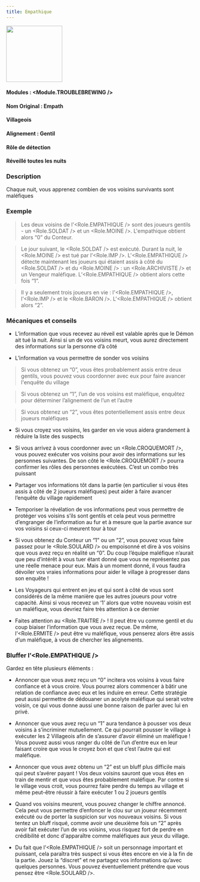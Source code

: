 ```yaml
---
title: Empathique
---
```



<img src='/img/blood-on-the-clocktower/roles/empathique.png' height='150' />

#### Modules : <Module.TROUBLEBREWING />
#### Nom Original : Empath
#### Villageois
#### Alignement : Gentil
#### Rôle de détection
#### Réveillé toutes les nuits

### Description
Chaque nuit, vous apprenez combien de vos voisins survivants sont maléfiques
 
### Exemple
> Les deux voisins de l'<Role.EMPATHIQUE /> sont des joueurs gentils - un <Role.SOLDAT /> et un <Role.MOINE />. L'empathique obtient alors “0” du Conteur.

> Le jour suivant, le <Role.SOLDAT /> est exécuté. Durant la nuit, le <Role.MOINE /> est tué par l’<Role.IMP />. L'<Role.EMPATHIQUE /> détecte maintenant les joueurs qui étaient assis à côté du <Role.SOLDAT /> et du <Role.MOINE /> : un <Role.ARCHIVISTE /> et un Vengeur maléfique. L’<Role.EMPATHIQUE /> obtient  alors cette fois “1”.

> Il y a seulement trois joueurs en vie : l'<Role.EMPATHIQUE />, l’<Role.IMP /> et le <Role.BARON />. L'<Role.EMPATHIQUE /> obtient alors “2”.
 
### Mécaniques et conseils

- L’information que vous recevez au réveil est valable après que le Démon ait tué la nuit. Ainsi si un de vos voisins meurt, vous aurez directement des informations sur la personne d’à côté

- L’information va vous permettre de sonder vos voisins 
> Si vous obtenez un “0”, vous êtes probablement assis entre deux gentils, vous pouvez vous coordonner avec eux pour faire avancer l'enquête du village

> Si vous obtenez un “1”, l’un de vos voisins est maléfique, enquêtez pour déterminer l’alignement de l’un et l’autre

> Si vous obtenez un “2”, vous êtes potentiellement assis entre deux joueurs maléfiques

- Si vous croyez vos voisins, les garder en vie vous aidera grandement à réduire la liste des suspects

- Si vous arrivez à vous coordonner avec un <Role.CROQUEMORT />, vous pouvez exécuter vos voisins pour avoir des informations sur les personnes suivantes. De son côté le <Role.CROQUEMORT /> pourra confirmer les rôles des personnes exécutées. C’est un combo très puissant

- Partager vos informations tôt dans la partie (en particulier si vous êtes assis à côté de 2 joueurs maléfiques) peut aider à faire avancer l’enquête du village rapidement

- Temporiser la révélation de vos informations peut vous permettre de protéger vos voisins s’ils sont gentils et cela peut vous permettre d’engranger de l’information au fur et à mesure que la partie avance sur vos voisins si ceux-ci meurent tour à tour

- Si vous obtenez du Conteur un “1” ou un “2”, vous pouvez vous faire passez pour le <Role.SOULARD /> ou empoisonné et dire à vos voisins que vous avez reçu en réalité un “0”. Du coup l’équipe maléfique n’aurait que peu d’intérêt à vous tuer étant donné que vous ne représentez pas une réelle menace pour eux. Mais à un moment donné, il vous faudra dévoiler vos vraies informations pour aider le village à progresser dans son enquête !

- Les Voyageurs qui entrent en jeu et qui sont à côté de vous sont considérés de la même manière que les autres joueurs pour votre capacité. Ainsi si vous recevez un ‘1’ alors que votre nouveau voisin est un maléfique, vous devriez faire très attention à ce dernier

- Faites attention au <Role.TRAITRE /> ! Il peut être vu comme gentil et du coup biaiser l’information que vous avez reçue. De même, l’<Role.ERMITE /> peut être vu maléfique, vous penserez alors être assis d’un maléfique, à vous de chercher les alignements.
 
### Bluffer l’<Role.EMPATHIQUE />
Gardez en tête plusieurs éléments :
- Annoncer que vous avez reçu un “0” incitera vos voisins à vous faire confiance et à vous croire. Vous pourrez alors commencer à bâtir une relation de confiance avec eux et les induire en erreur. Cette stratégie peut aussi permettre de dédouaner un acolyte maléfique qui serait votre voisin, ce qui vous donne aussi une bonne raison de parler avec lui en privé.

- Annoncer que vous avez reçu un “1” aura tendance à pousser vos deux voisins à s’incriminer mutuellement. Ce qui pourrait pousser le village à exécuter les 2 Villageois afin de s’assurer d’avoir éliminé un maléfique ! Vous pouvez aussi vous ranger du côté de l’un d’entre eux en leur faisant croire que vous le croyez bon et que c’est l’autre qui est maléfique. 

- Annoncer que vous avez obtenu un “2” est un bluff plus difficile mais qui peut s’avérer payant ! Vos deux voisins sauront que vous êtes en train de mentir et que vous êtes probablement maléfique. Par contre si le village vous croit, vous pourrez faire perdre du temps au village et même peut-être réussir à faire exécuter 1 ou 2 joueurs gentils

- Quand vos voisins meurent, vous pouvez changer le chiffre annoncé. Cela peut vous permettre d’enfoncer le clou sur un joueur récemment exécuté ou de porter la suspicion sur vos nouveaux voisins. Si vous tentez un bluff risqué, comme avoir une deuxième fois un “2” après avoir fait exécuter l’un de vos voisins, vous risquez fort de perdre en crédibilité et donc d'apparaître comme maléfiques aux yeux du village.

- Du fait que l’<Role.EMPATHIQUE /> soit un personnage important et puissant, cela paraîtra très suspect si vous êtes encore en vie à la fin de la partie. Jouez la “discret” et ne partagez vos informations qu’avec quelques personnes. Vous pouvez éventuellement prétendre que vous pensez être <Role.SOULARD />.

